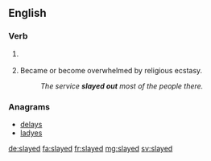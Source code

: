==English==

===Verb===
{{head|en|verb form}}

# {{context|chiefly|_|US|uncommon|lang=en}} {{en-past of|slay}}
# {{context|religious|lang=en}} Became or become overwhelmed by religious ecstasy.
#: ''The service '''slayed out''' most of the people there.''

===Anagrams===
* [[delays#English|delays]]
* [[ladyes#English|ladyes]]

[[de:slayed]]
[[fa:slayed]]
[[fr:slayed]]
[[mg:slayed]]
[[sv:slayed]]